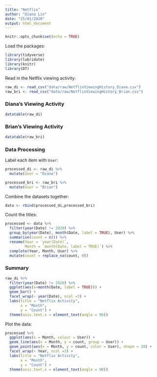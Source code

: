 ```yaml
---
title: "Netflix"
author: "Diana Lin"
date: "25/01/2020"
output: html_document
---
```


```r
knitr::opts_chunk$set(echo = TRUE)
```

<!--## Netflix-->
Load the packages:
```r
library(tidyverse)
library(lubridate)
library(knitr)
library(DT)
```

Read in the Netflix viewing activity:
```r
raw_di <- read_csv("data/raw/NetflixViewingHistory_Diana.csv")
raw_bri <- read_csv("data/raw/NetflixViewingHistory_Brian.csv")
```

### Diana's Viewing Activity
```r
datatable(raw_di)
```

### Brian's Viewing Activity
```r
datatable(raw_bri)
```

### Data Processing
Label each item with `User`:
```r
processed_di <- raw_di %>%
  mutate(User = "Diana")

processed_bri <- raw_bri %>%
  mutate(User = "Brian")
```


Combine the datasets together:
```r
data <- rbind(processed_di,processed_bri)
```

Count the titles:
```r
processed <- data %>%
  filter(year(Date) != 2020) %>%
  group_by(year(Date), month(Date, label = TRUE), User) %>%
  summarise(count = n()) %>%
  rename(Year = `year(Date)`,
         Month = `month(Date, label = TRUE)`) %>%
  complete(Year, Month, User) %>%
  mutate(count = replace_na(count, 0))
```


### Summary

<!-- Plot a bar graph:-->
```r
raw_di %>%
  filter(year(Date) != 2020) %>%
  ggplot(aes(x=month(Date, label = TRUE))) +
  geom_bar() +
  facet_wrap(~ year(Date), ncol =3) +
  labs(title = "Netflix Activity",
       x = "Month",
       y = "Count") +
  theme(axis.text.x = element_text(angle = 90))
```

Plot the data:
```r
processed %>%
  ggplot(aes(x = Month, colour = User)) +
  geom_line(aes(x = Month, y = count, group = User)) +
  geom_point(aes(x = Month, y = count, color = User), shape = 20) +
  facet_wrap(~ Year, ncol =3) + 
  labs(title = "Netflix Activity",
       x = "Month",
       y = "Count") +
  theme(axis.text.x = element_text(angle = 90))
```

